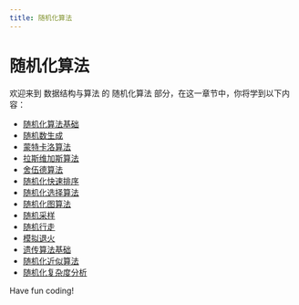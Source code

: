 ```yaml
---
title: 随机化算法
---
```


# 随机化算法

欢迎来到 数据结构与算法 的 随机化算法 部分，在这一章节中，你将学到以下内容：

- [随机化算法基础](./0-randomization-algorithm-basics.mdx)
- [随机数生成](./1-random-number-generation.mdx)
- [蒙特卡洛算法](./2-monte-carlo-algorithm.mdx)
- [拉斯维加斯算法](./3-las-vegas-algorithm.mdx)
- [舍伍德算法](./4-sherwoods-algorithm.mdx)
- [随机化快速排序](./5-randomize-quick-sort.mdx)
- [随机化选择算法](./6-randomization-selection-algorithm.mdx)
- [随机化图算法](./7-randomization-graph-algorithm.mdx)
- [随机采样](./8-random-sampling.mdx)
- [随机行走](./9-random-walk.mdx)
- [模拟退火](./10-simulated-annealing.mdx)
- [遗传算法基础](./11-genetic-algorithm-basics.mdx)
- [随机化近似算法](./12-randomized-approximation-algorithm.mdx)
- [随机化复杂度分析](./13-randomization-complexity-analysis.mdx)

Have fun coding!